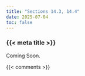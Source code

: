 ```yaml
---
title: "Sections 14.3, 14.4"
date: 2025-07-04
toc: false
---
```


### {{< meta title >}}

Coming Soon.


{{< comments >}}
